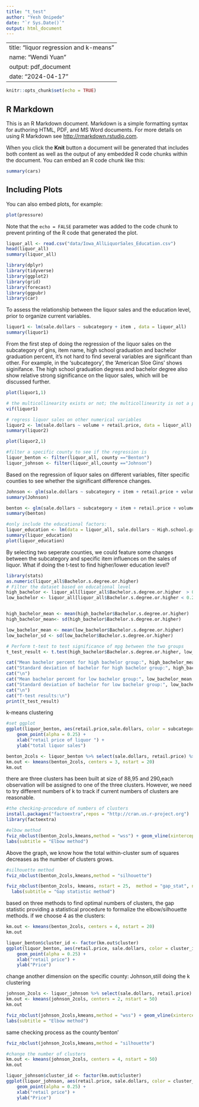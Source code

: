 ```yaml
---
title: "t_test"
author: "Yesh Onipede"
date: "`r Sys.Date()`"
output: html_document
---
```


---
title: "liquor regression and k-means"
name: "Wendi Yuan"
output: pdf_document
date: "2024-04-17"
---

```r
knitr::opts_chunk$set(echo = TRUE)
```

## R Markdown

This is an R Markdown document. Markdown is a simple formatting syntax for authoring HTML, PDF, and MS Word documents. For more details on using R Markdown see <http://rmarkdown.rstudio.com>.

When you click the **Knit** button a document will be generated that includes both content as well as the output of any embedded R code chunks within the document. You can embed an R code chunk like this:

```r
summary(cars)
```

## Including Plots

You can also embed plots, for example:

```r
plot(pressure)
```

Note that the `echo = FALSE` parameter was added to the code chunk to prevent printing of the R code that generated the plot.
```r
liquor_all <- read.csv("data/Iowa_AllLiquorSales_Education.csv")
head(liquor_all)
summary(liquor_all)
```
```r
library(dplyr)
library(tidyverse)
library(ggplot2)
library(grid)
library(forecast)
library(ggpubr)
library(car)
```
To assess the relationship between the liquor sales and the education level, prior to organize current variables.
```r
liquor1 <- lm(sale.dollars ~ subcategory + item , data = liquor_all)
summary(liquor1)
```
From the first step of doing the regression of the liquor sales on the subcategory of gins, item name, high school graduation and bachelor graduation percent, it's not hard to find several variables are significant than other. For example, in the 'subcategory', the 'American Sloe Gins' shows siginifance. The high school graduation degress and bachelor degree also show relative strong significance on the liquor sales, which will be discussed further. 
```r
plot(liquor1,1)
```
```r
# the multicollinearity exists or not; the multicollinearity is not a problem here
vif(liquor1)
```
```r
# regress liquor sales on other numerical variables
liquor2 <- lm(sale.dollars ~ volume + retail.price, data = liquor_all)
summary(liquor2)
```
```r
plot(liquor2,1)
```
```r
#filter a specific county to see if the regression is 
liquor_benton <- filter(liquor_all, county =="Benton")
liquor_johnson <- filter(liquor_all,county =="Johnson")
```
Based on the regression of liquor sales on different variables, filter specific counties to see whether the significant difference changes.
```r
Johnson <- glm(sale.dollars ~ subcategory + item + retail.price + volume, data = liquor_johnson)
summary(Johnson)
```
```r
benton <- glm(sale.dollars ~ subcategory + item + retail.price + volume, data = liquor_benton)
summary(benton)
```
```r
#only include the educational factors: 
liquor_education <- lm(data = liquor_all, sale.dollars ~ High.school.graduate.or.higher + Bachelor.s.degree.or.higher)
summary(liquor_education)
plot(liquor_education)
```
By selecting two seperate counties, we could feature some changes between the subcategory and specific item influences on the sales of liquor.
What if doing the t-test to find higher/lower education level? 
```r
library(stats)
as.numeric(liquor_all$Bachelor.s.degree.or.higher)
# Filter the dataset based on educational level 
high_bachelor <- liquor_all[liquor_all$Bachelor.s.degree.or.higher  > 0.2,]
low_bachelor <- liquor_all[liquor_all$Bachelor.s.degree.or.higher < 0.2,]


high_bachelor_mean <- mean(high_bachelor$Bachelor.s.degree.or.higher)
high_bachelor_mean<- sd(high_bachelor$Bachelor.s.degree.or.higher)

low_bachelor_mean <- mean(low_bachelor$Bachelor.s.degree.or.higher)
low_bachelor_sd <- sd(low_bachelor$Bachelor.s.degree.or.higher)

# Perform t-test to test significance of mpg between the two groups
t_test_result <- t.test(high_bachelor$Bachelor.s.degree.or.higher, low_bachelor$Bachelor.s.degree.or.higher)

cat("Mean bachelor percent for high bachelor group:", high_bachelor_mean, "\n")
cat("Standard deviation of bachelor for high bachelor group:", high_bachelor_mean, "\n")
cat("\n")
cat("Mean bachelor percent for low bachelor group:", low_bachelor_mean, "\n")
cat("Standard deviation of bachelor for low bachelor group:", low_bachelor_sd, "\n")
cat("\n")
cat("T-test results:\n")
print(t_test_result)

```
k-means clustering
```r
#set ggplot 
ggplot(liquor_benton, aes(retail.price,sale.dollars, color = subcategory)) +
    geom_point(alpha = 0.25) +
    xlab("retail price of liquor ") +
    ylab("total liquor sales")
```
```r
benton_2cols <- liquor_benton %>% select(sale.dollars, retail.price) %>% scale()
km.out <- kmeans(benton_2cols, centers = 3, nstart = 20)
km.out
```
there are three clusters has been built at size of 88,95 and 290,each observation will be assigned to one of the three clusters. However, we need to try different numbers of k to track if current numbers of clusters are reasonable.
```r
#the checking-procedure of numbers of clusters
install.packages("factoextra",repos = "http://cran.us.r-project.org")
library(factoextra)
```
```r
#elbow method 
fviz_nbclust(benton_2cols,kmeans,method = "wss") + geom_vline(xintercept = 4, linetype = 2) +
labs(subtitle = "Elbow method")
```
Above the graph, we know how the total within-cluster sum of squares decreases as the number of clusters grows. 
```r
#silhouette method
fviz_nbclust(benton_2cols,kmeans,method = "silhouette")
```
```r
fviz_nbclust(benton_2cols, kmeans, nstart = 25,  method = "gap_stat", nboot = 50)+
  labs(subtitle = "Gap statistic method")
```
based on three methods to find optimal numbers of clusters, the gap statistic providing a statistical procedure to formalize the elbow/silhouette methods. if we choose 4 as the clusters:
```r
km.out <- kmeans(benton_2cols, centers = 4, nstart = 20)
km.out
```
```r
liquor_benton$cluster_id <- factor(km.out$cluster)
ggplot(liquor_benton, aes(retail.price, sale.dollars, color = cluster_id)) +
    geom_point(alpha = 0.25) +
    xlab("retail price") +
    ylab("Price")
```
change another dimension on the specific county: Johnson,still doing the k clustering
```r
johnson_2cols <- liquor_johnson %>% select(sale.dollars, retail.price) %>% scale()
km.out <- kmeans(johnson_2cols, centers = 2, nstart = 50)
km.out
```
```r
fviz_nbclust(johnson_2cols,kmeans,method = "wss") + geom_vline(xintercept = 4, linetype = 2) +
labs(subtitle = "Elbow method")
```
same checking process as the county'benton'
```r
fviz_nbclust(johnson_2cols,kmeans,method = "silhouette")
```
```r
#change the number of clusters
km.out <- kmeans(johnson_2cols, centers = 4, nstart = 50)
km.out
```
```r
liquor_johnson$cluster_id <- factor(km.out$cluster)
ggplot(liquor_johnson, aes(retail.price, sale.dollars, color = cluster_id)) +
    geom_point(alpha = 0.25) +
    xlab("retail price") +
    ylab("Price")
```

